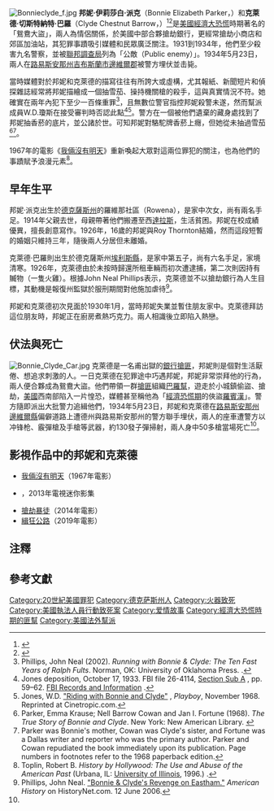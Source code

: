 {{Multiple issues|
{{onesource|time=2019-02-26T18:40:02+00:00}}
{{Rough translation|time=2021-01-02T02:20:09+00:00}}
}}
{{noteTA
|1=zh-hans:我俩没有明天;zh-hant:我倆沒有明天;zh-hk:雌雄大盜;zh-mo:雌雄大盜;zh-tw:我倆沒有明天;
|2=zh-hk:辣手騎警;zh-tw:緝狂公路;zh-cn:劫匪;
}}
[[Image:Bonnieclyde_f.jpg|thumb]]
'''邦妮·伊莉莎白·派克'''（Bonnie Elizabeth Parker，{{bd|1910年|10月1日|1934年|5月23日|CatIdx=P}}）和'''克萊德·切斯特納特·巴羅'''（Clyde Chestnut Barrow，{{bd|1909年|3月24日|1934年|5月23日|CatIdx=B}}）<ref name=":0">{{cite web|title=FBI – Bonnie and Clyde|url=https://www.fbi.gov/about-us/history/famous-cases/bonnie-and-clyde|work=FBI|dead-url=no|access-date=July 28, 2016|archive-url=https://web.archive.org/web/20160516063710/https://www.fbi.gov/about-us/history/famous-cases/bonnie-and-clyde|archive-date=May 16, 2016}}</ref><ref>{{cite web|title=Clyde Barrow Biography|url=https://www.biography.com/crime-figure/clyde-barrow|accessdate=April 18, 2019|author=Biography.com Editors|publisher=[[A&E_Television_Networks|A&E Television Networks]]|dead-url=yes|website=The Biography.com website|origyear=April 1, 2014|archive-url=https://web.archive.org/web/20190418150242/https://www.biography.com/crime-figure/clyde-barrow|archive-date=2019-04-18}}</ref>是[[美國|美國]][[經濟大恐慌|經濟大恐慌]]時期著名的「鴛鴦大盜」，兩人為情侶關係，於美國中部合夥搶劫銀行，更經常搶劫小商店和郊區加油站，其犯罪事蹟吸引媒體和民眾廣泛關注。1931到1934年，他們至少殺害九名警察，並被[[聯邦調查局|聯邦調查局]]列為「公敵（Public enemy）」。1934年5月23日，兩人在[[路易斯安那州|路易斯安那州]][[吉布斯兰_(路易斯安那州)|吉布斯蘭市]][[边维尔堂区_(路易斯安那州)|邊維爾郡]]被警方埋伏並击毙。

當時媒體對於邦妮和克萊德的描寫往往有所誇大或虛構，尤其報紙、新聞短片和偵探雜誌經常將邦妮描繪成一個抽雪茄、操持機關槍的殺手，這與真實情況不符。她確實在兩年內犯下至少一百條重罪<ref>Phillips, John Neal (2002). ''Running with Bonnie & Clyde: The Ten Fast Years of Ralph Fults''. Norman, OK: University of Oklahoma Press. {{ISBN|0-8061-3429-1}}.</ref>，且無數位警官指控邦妮殺警未遂，然而幫派成員W.D.瓊斯在接受審判時否認此點<ref>Jones deposition, October 17, 1933. FBI file 26-4114, [http://foia.fbi.gov/bonclyd/bonclyd1a.pdf Section Sub A] {{Webarchive|url=https://web.archive.org/web/20090612072609/http://foia.fbi.gov/bonclyd/bonclyd1a.pdf|date=June 12, 2009}}, pp. 59–62. [https://www.fbi.gov/research.htm FBI Records and Information] {{webarchive|url=https://web.archive.org/web/20150531030604/http://www2.fbi.gov/research.htm|date=May 31, 2015}}.</ref><ref name="riding">Jones, W.D. [http://www.cinetropic.com/janeloisemorris/commentary/bonn%26clyde/wdjones.html "Riding with Bonnie and Clyde"] {{Webarchive|url=https://web.archive.org/web/20160309154647/http://www.cinetropic.com/janeloisemorris/commentary/bonn%26clyde/wdjones.html|date=March 9, 2016}}, ''Playboy'', November 1968. Reprinted at Cinetropic.com.</ref>。警方在一個被他們遺棄的藏身處找到了邦妮抽香菸的底片，並公諸於世。可知邦妮對駱駝牌香菸上癮，但她從未抽過雪茄<ref>Parker, Emma Krause; Nell Barrow Cowan and Jan I. Fortune (1968). ''The True Story of Bonnie and Clyde''. New York: New American Library. {{ISBN|0-8488-2154-8}}</ref><ref group="notes">Parker was Bonnie's mother, Cowan was Clyde's sister, and Fortune was a Dallas writer and reporter who was the primary author. Parker and Cowan repudiated the book immediately upon its publication.{{citation needed|date=December 2013}} Page numbers in footnotes refer to the 1968 paperback edition.</ref>。

1967年的電影《[[我倆沒有明天|我倆沒有明天]]》重新喚起大眾對這兩位罪犯的關注，也為他們的事蹟賦予浪漫元素<ref>Toplin, Robert B. ''History by Hollywood: The Use and Abuse of the American Past'' (Urbana, IL: [[University_of_Illinois|University of Illinois]], 1996.) {{ISBN|0-252-06536-0}}.</ref>。

== 早年生平 ==
邦妮·派克出生於[[德克薩斯州|德克薩斯州]]的羅維那社區（Rowena），是家中次女，尚有兩名手足。1914年父親去世，母親帶著他們搬遷至西[[達拉斯|達拉斯]]，生活貧困。邦妮在校成績優異，擅長創意寫作。1926年，16歲的邦妮與Roy Thornton結婚，然而這段短暫的婚姻只維持三年，隨後兩人分居但未離婚。

克萊德·巴羅則出生於德克薩斯州[[埃利斯縣_(德克薩斯州)|埃利斯縣]]，是家中第五子，尚有六名手足，家境清寒。1926年，克萊德由於未按時歸還所租車輛而初次遭逮捕，第二次則因持有贓物（一隻火雞）。根據John Neal Phillips表示，克萊德並不以搶劫銀行為人生目標，其動機是報復州監獄於服刑期間對他施加虐待<ref name="eastham">Phillips, John Neal. [http://www.historynet.com/bonnie-clydes-revenge-on-eastham.htm "Bonnie & Clyde's Revenge on Eastham."] ''American History'' on HistoryNet.com. 12 June 2006.</ref>。

邦妮和克萊德初次見面於1930年1月，當時邦妮失業並暫住朋友家中。克萊德拜訪這位朋友時，邦妮正在廚房煮熱巧克力。兩人相識後立即陷入熱戀。

== 伏法與死亡 ==
[[Image:Bonnie_Clyde_Car.jpg|thumb]]
克萊德是一名甫出獄的[[銀行|銀行]][[搶匪|搶匪]]，邦妮則是個對生活厭倦、想追求刺激的人。一日克萊德在犯罪途中巧遇邦妮，邦妮非常崇拜他的行為，兩人便合夥成為鴛鴦大盜。他們帶領一群[[搶匪|搶匪]]組織[[巴羅幫|巴羅幫]]，遊走於小城鎮偷盜、搶劫，[[美國|美國]]西南部陷入一片惶恐，媒體甚至稱他為「[[大萧条|經濟恐慌期]]的俠盜[[羅賓漢|羅賓漢]]」。警方隨即派出大批警力追緝他們，1934年5月23日，邦妮和克萊德在[[路易斯安那州|路易斯安那州]][[邊維爾縣_(路易斯安那州)|邊維爾縣]]偏僻道路上遭德州與路易斯安那州的警方聯手埋伏，兩人的座車遭警方以冲锋枪、霰彈槍及手槍等武器，約130發子彈掃射，兩人身中50多槍當場死亡<ref name="eastham"/>。

== 影視作品中的邦妮和克萊德 ==
* [[我倆沒有明天|我倆沒有明天]]（1967年電影） 
* {{tsl|en|Bonnie & Clyde (2013 miniseries)|邦妮和克莱德：生与死 (2013年迷你影集)|邦妮和克莱德：生与死}}，2013年電視迷你影集
* [[搶劫暴徒|搶劫暴徒]]（2014年電影）
* [[辣手騎警|緝狂公路]]（2019年電影）

== 注釋 ==
<references group="notes" />

== 參考文獻 ==
{{reflist}}

{{DEFAULTSORT:Bonnie and Clyde}}
[[Category:20世紀美國罪犯|Category:20世紀美國罪犯]]
[[Category:德克萨斯州人|Category:德克萨斯州人]]
[[Category:火器致死|Category:火器致死]]
[[Category:美國執法人員行動致死案|Category:美國執法人員行動致死案]]
[[Category:爱情故事|Category:爱情故事]]
[[Category:經濟大恐慌時期的匪幫|Category:經濟大恐慌時期的匪幫]]
[[Category:美國法外幫派|Category:美國法外幫派]]